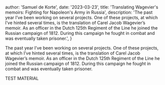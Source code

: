 

  author: 'Samuel de Korte',
  date: '2023-03-23',
  title: 'Translating Wagevier's memoirs: Fighting for Napoleon's Army in Russia',
  description: 'The past year I’ve been working on several projects. One of these projects, at which I’ve hinted several times, is the translation of Carel Jacob Wagevier’s memoir. As an officer in the Dutch 125th Regiment of the Line he joined the Russian campaign of 1812. During this campaign he fought in combat and was eventually taken prisoner.',
}

The past year I’ve been working on several projects. One of these projects, at which I’ve hinted several times, is the translation of Carel Jacob Wagevier’s memoir. As an officer in the Dutch 125th Regiment of the Line he joined the Russian campaign of 1812. During this campaign he fought in combat and was eventually taken prisoner. 

TEST MATERIAL